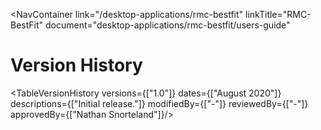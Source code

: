 
<NavContainer 
  link="/desktop-applications/rmc-bestfit"
  linkTitle="RMC-BestFit" 
  document="desktop-applications/rmc-bestfit/users-guide"
></NavContainer>

# Version History

<TableVersionHistory
    versions={["1.0"]}
    dates={["August 2020"]}
    descriptions={["Initial release."]}
    modifiedBy={["-"]}
    reviewedBy={["-"]}
    approvedBy={["Nathan Snorteland"]}/>
